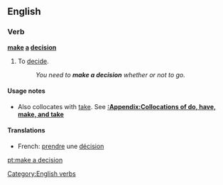 ==English==

===Verb===
'''[[make]] [[a]] [[decision]]'''

# {{intransitive}} {{idiom}} To [[decide]].
#:''You need to '''make a decision''' whether or not to go.''

====Usage notes====
* Also collocates with [[take]]. See '''[[:Appendix:Collocations of do, have, make, and take]]'''

====Translations====
*French: [[prendre]] une [[décision]]

[[Category:English verbs]]

[[pt:make a decision]]